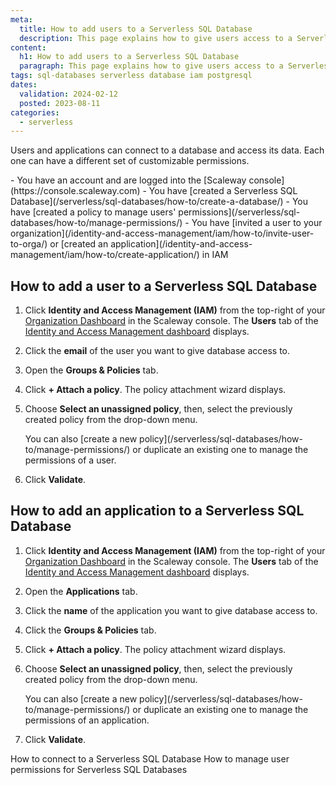 ```yaml
---
meta:
  title: How to add users to a Serverless SQL Database
  description: This page explains how to give users access to a Serverless SQL Database
content:
  h1: How to add users to a Serverless SQL Database
  paragraph: This page explains how to give users access to a Serverless SQL Database
tags: sql-databases serverless database iam postgresql
dates:
  validation: 2024-02-12
  posted: 2023-08-11
categories:
  - serverless
---
```


Users and applications can connect to a database and access its data. Each one can have a different set of customizable permissions.

<Macro id="requirements" />

<Message type="requirement">
  - You have an account and are logged into the [Scaleway console](https://console.scaleway.com)
  - You have [created a Serverless SQL Database](/serverless/sql-databases/how-to/create-a-database/)
  - You have [created a policy to manage users' permissions](/serverless/sql-databases/how-to/manage-permissions/)
  - You have [invited a user to your organization](/identity-and-access-management/iam/how-to/invite-user-to-orga/) or [created an application](/identity-and-access-management/iam/how-to/create-application/) in IAM
</Message>

## How to add a user to a Serverless SQL Database

1. Click **Identity and Access Management (IAM)** from the top-right of your [Organization Dashboard](https://console.scaleway.com/organization) in the Scaleway console. The **Users** tab of the [Identity and Access Management dashboard](https://console.scaleway.com/iam/users) displays.

2. Click the **email** of the user you want to give database access to.

3. Open the **Groups & Policies** tab.

4. Click **+ Attach a policy**. The policy attachment wizard displays.

5. Choose **Select an unassigned policy**, then, select the previously created policy from the drop-down menu.

    <Message type="note">
        You can also [create a new policy](/serverless/sql-databases/how-to/manage-permissions/) or duplicate an existing one to manage the permissions of a user.
    </Message>

6. Click **Validate**.

## How to add an application to a Serverless SQL Database

1. Click **Identity and Access Management (IAM)** from the top-right of your [Organization Dashboard](https://console.scaleway.com/organization) in the Scaleway console. The **Users** tab of the [Identity and Access Management dashboard](https://console.scaleway.com/iam/users) displays.

2. Open the **Applications** tab.

3. Click the **name** of the application you want to give database access to.

4. Click the **Groups & Policies** tab.

5. Click **+ Attach a policy**. The policy attachment wizard displays.

6. Choose **Select an unassigned policy**, then, select the previously created policy from the drop-down menu.

    <Message type="note">
        You can also [create a new policy](/serverless/sql-databases/how-to/manage-permissions/) or duplicate an existing one to manage the permissions of an application.
    </Message>

7. Click **Validate**.

<Navigation title="See also">
  <PreviousButton to="/serverless/sql-databases/how-to/connect-to-a-database/">How to connect to a Serverless SQL Database</PreviousButton>
  <NextButton to="/serverless/sql-databases/how-to/manage-permissions/">How to manage user permissions for Serverless SQL Databases</NextButton>
</Navigation>
